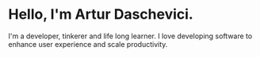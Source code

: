 
<HeroHeader>
  <h1>Hello, I'm Artur Daschevici.</h1>
  <Logo width={64} hiddenMobile position="relative" />
</HeroHeader>

I'm a developer, tinkerer and life long learner. I love developing software to enhance user experience and scale productivity.

